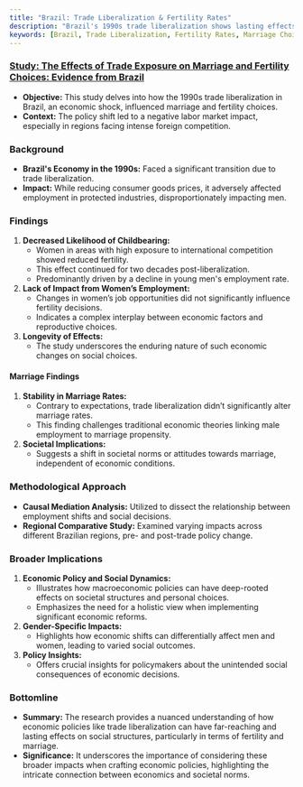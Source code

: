 ```yaml
---
title: "Brazil: Trade Liberalization & Fertility Rates"
description: "Brazil's 1990s trade liberalization shows lasting effects on marriage and fertility, revealing deep societal impacts of economic policies."
keywords: [Brazil, Trade Liberalization, Fertility Rates, Marriage Choices, Economic Policy, Social Dynamics, Gender Impact, Labor Market, Causal Mediation Analysis, Regional Comparative Study]
---
```


### [Study: The Effects of Trade Exposure on Marriage and Fertility Choices: Evidence from Brazil](https://www.econstor.eu/handle/10419/185335)

* **Objective:** This study delves into how the 1990s trade liberalization in Brazil, an economic shock, influenced marriage and fertility choices.
* **Context:** The policy shift led to a negative labor market impact, especially in regions facing intense foreign competition.

### **Background**

* **Brazil's Economy in the 1990s:** Faced a significant transition due to trade liberalization.
* **Impact:** While reducing consumer goods prices, it adversely affected employment in protected industries, disproportionately impacting men.

### **Findings**

1. **Decreased Likelihood of Childbearing:**
   * Women in areas with high exposure to international competition showed reduced fertility.
   * This effect continued for two decades post-liberalization.
   * Predominantly driven by a decline in young men's employment rate.
2. **Lack of Impact from Women’s Employment:**
   * Changes in women’s job opportunities did not significantly influence fertility decisions.
   * Indicates a complex interplay between economic factors and reproductive choices.
3. **Longevity of Effects:**
   * The study underscores the enduring nature of such economic changes on social choices.

#### **Marriage Findings**

1. **Stability in Marriage Rates:**
   * Contrary to expectations, trade liberalization didn’t significantly alter marriage rates.
   * This finding challenges traditional economic theories linking male employment to marriage propensity.
2. **Societal Implications:**
   * Suggests a shift in societal norms or attitudes towards marriage, independent of economic conditions.

### **Methodological Approach**

* **Causal Mediation Analysis:** Utilized to dissect the relationship between employment shifts and social decisions.
* **Regional Comparative Study:** Examined varying impacts across different Brazilian regions, pre- and post-trade policy change.

### **Broader Implications**

1. **Economic Policy and Social Dynamics:**
   * Illustrates how macroeconomic policies can have deep-rooted effects on societal structures and personal choices.
   * Emphasizes the need for a holistic view when implementing significant economic reforms.
2. **Gender-Specific Impacts:**
   * Highlights how economic shifts can differentially affect men and women, leading to varied social outcomes.
3. **Policy Insights:**
   * Offers crucial insights for policymakers about the unintended social consequences of economic decisions.

### **Bottomline**

* **Summary:** The research provides a nuanced understanding of how economic policies like trade liberalization can have far-reaching and lasting effects on social structures, particularly in terms of fertility and marriage.
* **Significance:** It underscores the importance of considering these broader impacts when crafting economic policies, highlighting the intricate connection between economics and societal norms.

